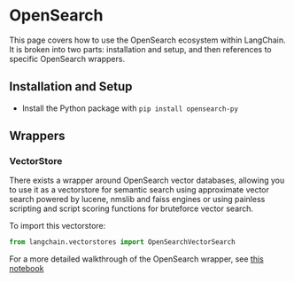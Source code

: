 # OpenSearch

This page covers how to use the OpenSearch ecosystem within LangChain.
It is broken into two parts: installation and setup, and then references to specific OpenSearch wrappers.

## Installation and Setup
- Install the Python package with `pip install opensearch-py`
## Wrappers

### VectorStore

There exists a wrapper around OpenSearch vector databases, allowing you to use it as a vectorstore 
for semantic search using approximate vector search powered by lucene, nmslib and faiss engines 
or using painless scripting and script scoring functions for bruteforce vector search.

To import this vectorstore:
```python
from langchain.vectorstores import OpenSearchVectorSearch
```

For a more detailed walkthrough of the OpenSearch wrapper, see [this notebook](/docs/integrations/vectorstores/opensearch.html)
